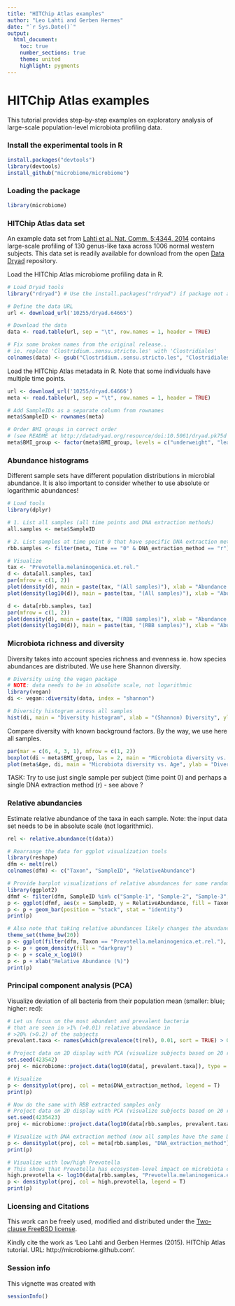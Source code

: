 ```yaml
---
title: "HITChip Atlas examples"
author: "Leo Lahti and Gerben Hermes"
date: "`r Sys.Date()`"
output:
  html_document:
    toc: true
    number_sections: true
    theme: united
    highlight: pygments
---
```

<!--
  %\VignetteEngine{knitr::rmarkdown}
  %\VignetteIndexEntry{HITChip Atlas examples}
  %\usepackage[utf8]{inputenc}
-->


HITChip Atlas examples
===========

This tutorial provides step-by-step examples on exploratory analysis
of large-scale population-level microbiota profiling data.


### Install the experimental tools in R

```r
install.packages("devtools")
library(devtools)
install_github("microbiome/microbiome")
```

### Loading the package

```r
library(microbiome)  
```

### HITChip Atlas data set

An example data set from [Lahti et al. Nat. Comm. 5:4344, 2014](http://www.nature.com/ncomms/2014/140708/ncomms5344/full/ncomms5344.html) contains large-scale profiling of 130 genus-like taxa across 1006 normal western subjects. This data set is readily available for download from the open [Data Dryad](http://doi.org/10.5061/dryad.pk75d) repository.

Load the HITChip Atlas microbiome profiling data in R.

```r
# Load Dryad tools
library("rdryad") # Use the install.packages("rdryad") if package not available

# Define the data URL
url <- download_url('10255/dryad.64665')

# Download the data
data <- read.table(url, sep = "\t", row.names = 1, header = TRUE)

# Fix some broken names from the original release..
# ie. replace 'Clostridium..sensu.stricto.les' with 'Clostridiales'
colnames(data) <- gsub("Clostridium..sensu.stricto.les", "Clostridiales", colnames(data))
```

Load the HITChip Atlas metadata in R. Note that some individuals have
multiple time points.

```r
url <- download_url('10255/dryad.64666')
meta <- read.table(url, sep = "\t", row.names = 1, header = TRUE)

# Add SampleIDs as a separate column from rownames
meta$SampleID <- rownames(meta)

# Order BMI groups in correct order
# (see README at http://datadryad.org/resource/doi:10.5061/dryad.pk75d for details)
meta$BMI_group <- factor(meta$BMI_group, levels = c("underweight", "lean", "overweight", "obese", "severeobese", "morbidobese"))
```

### Abundance histograms

Different sample sets have different population distributions in
microbial abundance. It is also important to consider whether to use
absolute or logarithmic abundances!

```r
# Load tools
library(dplyr)

# 1. List all samples (all time points and DNA extraction methods)
all.samples <- meta$SampleID

# 2. List samples at time point 0 that have specific DNA extraction method 
rbb.samples <- filter(meta, Time == "0" & DNA_extraction_method == "r")$SampleID

# Visualize
tax <- "Prevotella.melaninogenica.et.rel."
d <- data[all.samples, tax]
par(mfrow = c(1, 2))
plot(density(d), main = paste(tax, "(All samples)"), xlab = "Abundance (Absolute HITChip signal)")
plot(density(log10(d)), main = paste(tax, "(All samples)"), xlab = "Abundance (Log10 HITChip signal)")

d <- data[rbb.samples, tax]
par(mfrow = c(1, 2))
plot(density(d), main = paste(tax, "(RBB samples)"), xlab = "Abundance (Absolute HITChip signal)")
plot(density(log10(d)), main = paste(tax, "(RBB samples)"), xlab = "Abundance (Log10 HITChip signal)")
```


### Microbiota richness and diversity 

Diversity takes into account species richness and evenness ie. how
species abundances are distributed. We use here Shannon diversity.


```r
# Diversity using the vegan package
# NOTE: data needs to be in absolute scale, not logarithmic
library(vegan)
di <- vegan::diversity(data, index = "shannon")

# Diversity histogram across all samples
hist(di, main = "Diversity histogram", xlab = "(Shannon) Diversity", ylab = "Population frequency")
```

Compare diversity with known background factors. By the way, we use
here all samples. 

```r
par(mar = c(6, 4, 3, 1), mfrow = c(1, 2))
boxplot(di ~ meta$BMI_group, las = 2, main = "Microbiota diversity vs. obesity")
plot(meta$Age, di, main = "Microbiota diversity vs. Age", ylab = "Diversity", xlab = "Age (years)")
```

TASK: Try to use just single sample per subject (time point 0) and
perhaps a single DNA extraction method (r) - see above ?


### Relative abundancies

Estimate relative abundance of the taxa in each sample. Note: the
input data set needs to be in absolute scale (not logarithmic).

```r
rel <- relative.abundance(t(data))

# Rearrange the data for ggplot visualization tools
library(reshape)
dfm <- melt(rel)
colnames(dfm) <- c("Taxon", "SampleID", "RelativeAbundance")

# Provide barplot visualizations of relative abundances for some randomly selected samples
library(ggplot2)
dfmf <- filter(dfm, SampleID %in% c("Sample-1", "Sample-2", "Sample-3", "Sample-4", "Sample-5"))
p <- ggplot(dfmf, aes(x = SampleID, y = RelativeAbundance, fill = Taxon))
p <- p + geom_bar(position = "stack", stat = "identity")
print(p)

# Also note that taking relative abundances likely changes the abundance histograms
theme_set(theme_bw(20))
p <- ggplot(filter(dfm, Taxon == "Prevotella.melaninogenica.et.rel."), aes(x = 100*RelativeAbundance))
p <- p + geom_density(fill = "darkgray")
p <- p + scale_x_log10()
p <- p + xlab("Relative Abundance (%)")
print(p)
```

### Principal component analysis (PCA)

Visualize deviation of all bacteria from their population mean (smaller: blue; higher: red):

```r
# Let us focus on the most abundant and prevalent bacteria
# that are seen in >1% (>0.01) relative abundance in 
# >20% (>0.2) of the subjects
prevalent.taxa <- names(which(prevalence(t(rel), 0.01, sort = TRUE) > 0.2))

# Project data on 2D display with PCA (visualize subjects based on 20 random features)
set.seed(423542)
proj <- microbiome::project.data(log10(data[, prevalent.taxa]), type = "PCA")

# Visualize
p <- densityplot(proj, col = meta$DNA_extraction_method, legend = T)
print(p)

# Now do the same with RBB extracted samples only
# Project data on 2D display with PCA (visualize subjects based on 20 random features)
set.seed(4235423)
proj <- microbiome::project.data(log10(data[rbb.samples, prevalent.taxa]), type = "PCA")

# Visualize with DNA extraction method (now all samples have the same DNA extraction)
p <- densityplot(proj, col = meta[rbb.samples, "DNA_extraction_method"], legend = T)
print(p)

# Visualize with low/high Prevotella
# This shows that Prevotella has ecosystem-level impact on microbiota composition
high.prevotella <- log10(data[rbb.samples, "Prevotella.melaninogenica.et.rel."]) > 4
p <- densityplot(proj, col = high.prevotella, legend = T)
print(p)
```

### Licensing and Citations

This work can be freely used, modified and distributed under the 
[Two-clause FreeBSD license](http://en.wikipedia.org/wiki/BSD\_licenses).

Kindly cite the work as 'Leo Lahti and Gerben Hermes
(2015). HITChip Atlas tutorial. URL: http://microbiome.github.com'.


### Session info

This vignette was created with

```r
sessionInfo()
```




